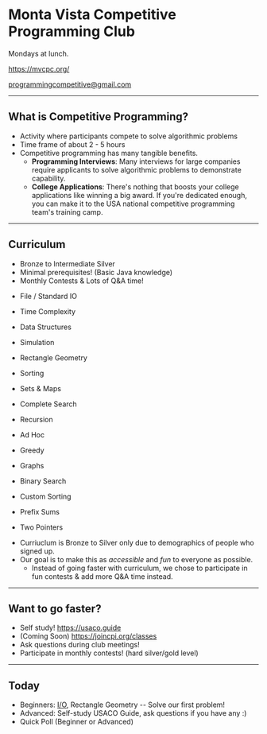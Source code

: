 

<h1 style={{ letterSpacing: "0px", textAlign: "center" }}>Monta Vista Competitive Programming Club</h1>

<TightParagraphs>

Mondays at lunch.

https://mvcpc.org/

programmingcompetitive@gmail.com

</TightParagraphs>

---

## What is Competitive Programming?

<Content>

- Activity where participants compete to solve algorithmic problems
- Time frame of about 2 - 5 hours
- Competitive programming has many tangible benefits.
  - **Programming Interviews**: Many interviews for large companies require applicants to solve algorithmic problems to demonstrate capability.
  - **College Applications**: There's nothing that boosts your college applications like winning a big award. If you're dedicated enough, you can make it to the USA national competitive programming team's training camp.

</Content>

---

## Curriculum

- Bronze to Intermediate Silver
- Minimal prerequisites! (Basic Java knowledge)
- Monthly Contests & Lots of Q&A time!

<Content>

<div style={{ display: "grid", gridTemplateColumns: "1fr 1fr", maxWidth: "800px", margin: "2rem auto" }}>

- File / Standard IO
- Time Complexity
- Data Structures
- Simulation
- Rectangle Geometry
- Sorting
- Sets & Maps
- Complete Search


- Recursion
- Ad Hoc
- Greedy
- Graphs
- Binary Search
- Custom Sorting
- Prefix Sums
- Two Pointers

</div>

</Content>

<Notes>

- Curriuclum is Bronze to Silver only due to demographics of people who signed up.
- Our goal is to make this as _accessible_ and _fun_ to everyone as possible.
  - Instead of going faster with curriculum, we chose to participate in fun contests & add more Q&A time instead.

</Notes>

---

## Want to go faster?

- Self study! https://usaco.guide
- (Coming Soon) https://joincpi.org/classes
- Ask questions during club meetings!
- Participate in monthly contests! (hard silver/gold level)

---

## Today

- Beginners: [I/O](/0_Basics/File_and_Standard_IO), Rectangle Geometry -- Solve our first problem!
- Advanced: Self-study USACO Guide, ask questions if you have any :)
- Quick Poll (Beginner or Advanced)